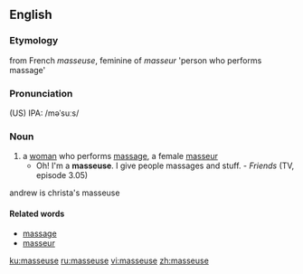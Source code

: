 ==English==
===Etymology===
from French ''masseuse'', feminine of ''masseur'' 'person who performs massage'
===Pronunciation===
(US) IPA: /məˈsuːs/
===Noun===
{{en-noun}}
#a [[woman]] who performs [[massage]], a female [[masseur]]
#*Oh! I'm a '''masseuse'''. I give people massages and stuff. - ''Friends'' (TV, episode 3.05)
andrew is christa's masseuse
====Related words====
*[[massage]]
*[[masseur]]

[[ku:masseuse]]
[[ru:masseuse]]
[[vi:masseuse]]
[[zh:masseuse]]